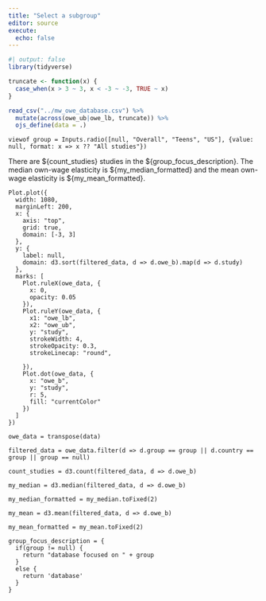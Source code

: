 ```yaml
---
title: "Select a subgroup"
editor: source
execute:
  echo: false
---
```



```r
#| output: false
library(tidyverse)

truncate <- function(x) {
  case_when(x > 3 ~ 3, x < -3 ~ -3, TRUE ~ x)
}

read_csv("../mw_owe_database.csv") %>% 
  mutate(across(owe_ub|owe_lb, truncate)) %>% 
  ojs_define(data = .)
```

```ojs
viewof group = Inputs.radio([null, "Overall", "Teens", "US"], {value: null, format: x => x ?? "All studies"})
```

There are \${count_studies} studies in the \${group_focus_description}. The median own-wage elasticity is \${my_median_formatted} and the mean own-wage elasticity is \${my_mean_formatted}.

```ojs
Plot.plot({
  width: 1080,
  marginLeft: 200,
  x: {
    axis: "top",
    grid: true,
    domain: [-3, 3]
  },
  y: {
    label: null,
    domain: d3.sort(filtered_data, d => d.owe_b).map(d => d.study)
  },
  marks: [
    Plot.ruleX(owe_data, {
      x: 0, 
      opacity: 0.05
    }),
    Plot.ruleY(owe_data, {
      x1: "owe_lb",
      x2: "owe_ub",
      y: "study",
      strokeWidth: 4,
      strokeOpacity: 0.3,
      strokeLinecap: "round",
      
    }),
    Plot.dot(owe_data, {
      x: "owe_b",
      y: "study",
      r: 5,
      fill: "currentColor"
    })
  ]
})
```

```ojs
owe_data = transpose(data)

filtered_data = owe_data.filter(d => d.group == group || d.country == group || group == null)

count_studies = d3.count(filtered_data, d => d.owe_b)

my_median = d3.median(filtered_data, d => d.owe_b)

my_median_formatted = my_median.toFixed(2)

my_mean = d3.mean(filtered_data, d => d.owe_b)

my_mean_formatted = my_mean.toFixed(2)

group_focus_description = {
  if(group != null) {
    return "database focused on " + group
  }
  else {
    return 'database'
  }
}

```


